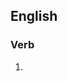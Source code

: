==English==

===Verb===
{{head|en|verb form}}

# {{present participle of|fool around|lang=en|nocat=1}}